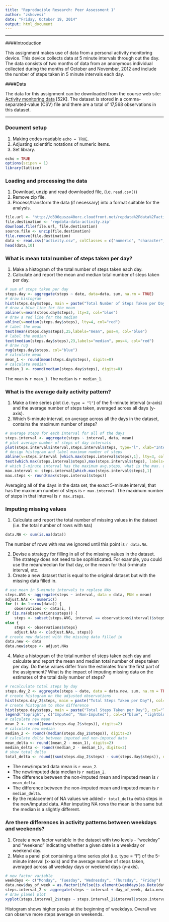 ```yaml
---
title: "Reproducible Research: Peer Assessment 1"
author: "zskovesi"
date: "Friday, October 19, 2014"
output: html_document
---
```

---

####Introduction

This assignment makes use of data from a personal activity monitoring device. This device collects data at 5 minute intervals through out the day. The data consists of two months of data from an anonymous individual collected during the months of October and November, 2012 and include the number of steps taken in 5 minute intervals each day.

####Data

The data for this assignment can be downloaded from the course web site: [Activity monitoring data](https://d396qusza40orc.cloudfront.net/repdata%2Fdata%2Factivity.zip) [52K].
The dataset is stored in a comma-separated-value (CSV) file and there are a total of 17,568 observations in this dataset.

---

### Document setup 

1. Making codes readable `echo = TRUE`.
2. Adjusting scientific notations of numeric items.
3. Set library.

```r
echo = TRUE
options(scipen = 1)
library(lattice)
```

### Loading and processing the data

1. Download, unzip and read downloaded file, (i.e. `read.csv()`)
2. Remove zip file.
3. Process/transform the data (if necessary) into a format suitable for the analysis.

```r
file.url <- 'http://d396qusza40orc.cloudfront.net/repdata%2Fdata%2Factivity.zip'
file.destination <- 'repdata-data-activity.zip'
download.file(file.url, file.destination)
source.file <- unzip(file.destination)
file.remove(file.destination)
data <- read.csv("activity.csv", colClasses = c("numeric", "character", "numeric"))
head(data,10)
```

### What is mean total number of steps taken per day?

1. Make a histogram of the total number of steps taken each day.
2. Calculate and report the mean and median total number of steps taken per day.

```r
# sum of steps taken per day
steps.day <- aggregate(steps ~ date, data=data, sum, na.rm = TRUE)         
# draw histogram
hist(steps.day$steps, main = paste("Total Number of Steps Taken per Day"), col="lightblue", xlab="Number of Steps")         
# draw a blue line for the mean 
abline(v=mean(steps.day$steps), lty=3, col="blue")                        
# draw a red line for the median  
abline(v=median(steps.day$steps), lty=4, col="red")                       
# label the mean  
text(mean(steps.day$steps),25,labels="mean", pos=4, col="blue")           
# label the median  
text(median(steps.day$steps),23,labels="median", pos=4, col="red")         
# draw rug
rug(steps.day$steps, col="blue")                                          
# calculate mean
mean_1 <- round(mean(steps.day$steps), digits=0)                          
# calculate median
median_1 <- round(median(steps.day$steps), digits=0)                        
```

The `mean`  is  `r mean_1`. The  `median`  is `r median_1`.

### What is the average daily activity pattern?

1. Make a time series plot (i.e. `type = "l"`) of the 5-minute interval (x-axis) and the average number of steps taken, averaged across all days (y-axis).
2. Which 5-minute interval, on average across all the days in the dataset, contains the maximum number of steps?

```r
# average steps for each interval for all of the days
steps.interval <- aggregate(steps ~ interval, data, mean)
# plot average number of steps of day intervals
plot(steps.interval$interval,steps.interval$steps, type="l", xlab="Interval", ylab="Number of Steps",main="AVG Number of Steps per Day by Interval")
# design histogram and label maximum number of steps
abline(v=steps.interval [which.max(steps.interval$steps),1], lty=3, col="blue")          
text(which.max(steps.interval$steps),max(steps.interval$steps), labels=paste("max = ",as.character(round(max(steps.interval$steps)))), pos=4, col="blue")                 
# which 5-minute interval has the maximum avg.steps, what is the max. of steps
max.interval <- steps.interval[which.max(steps.interval$steps),1]
max.steps <- round(max(steps.interval$steps))
```

Averaging all of the days in the data set, the exact 5-minute interval, that has the maximum number of steps is `r max.interval`. The maximum number of steps in that interval is `r max.steps`.

### Imputing missing values

1. Calculate and report the total number of missing values in the dataset (i.e. the total number of rows with `NA`s)

```r
data.NA <- sum(is.na(data))
```

The number of rows with `NA`s we ignored until this point is `r data.NA`.

2. Devise a strategy for filling in all of the missing values in the dataset. The strategy does not need to be sophisticated. For example, you could use the mean/median for that day, or 
the mean for that 5-minute interval, etc.
3. Create a new dataset that is equal to the original dataset but with the missing data filled in.

```r
# use mean in 5-minute intervals to replase NAs
steps.AVG <- aggregate(steps ~ interval, data = data, FUN = mean)
adjust.NAs <- numeric() 
for (i in 1:nrow(data)) {
    observations <- data[i, ]  
if (is.na(observations$steps)) {
    steps <- subset(steps.AVG, interval == observations$interval)$steps} 
else {
    steps <- observations$steps}
    adjust.NAs <- c(adjust.NAs, steps)}
# create new dataset with the missing data filled in 
data.new <- data
data.new$steps <- adjust.NAs
```

4. Make a histogram of the total number of steps taken each day and calculate and report the mean and median total number of steps taken per day. Do these values differ from the estimates 
from the first part of the assignment? What is the impact of imputing missing data on the estimates of the total daily number of steps?
 
```r
# recalculate total steps by day
steps.day_2 <- aggregate(steps ~ date, data = data.new, sum, na.rm = TRUE)
# create histogram on the adjusted observations
hist(steps.day_2$steps, main = paste("Total Steps Taken per Day"), col="blue", xlab="Number of Steps")
# create histogram to show difference
hist(steps.day$steps, main = paste("Total Steps Taken per Day"), col="lightblue", xlab="Number of Steps", add=TRUE)
legend("topright", c("Imputed", "Non-Imputed"), col=c("blue", "lightblue"), lwd=3)
# calculate new mean
mean_2 <- round((mean(steps.day_2$steps)), digits=2)
# calculate new median
median_2 <- round((median(steps.day_2$steps)), digits=2)
# calculate delta between imputed and non-imputed data
mean_delta <- round((mean_2 - mean_1), digits=2)
median_delta <- round((median_2 - median_1), digits=2)
# show total delta
total_delta <- round((sum(steps.day_2$steps) - sum(steps.day$steps)), digits=0)
```


* The new/imputed data mean is `r mean_2`.
* The new/imputed data median is `r median_2`.
* The difference between the non-imputed mean and imputed mean is `r mean_delta`.
* The difference between the non-imputed mean and imputed mean is `r median_delta`.
* By the replacement of NA values we added `r total_delta` extra steps in the new/imputed data.
After imputing NA rows the mean is the same but the median is a slightly different.

### Are there differences in activity patterns between weekdays and weekends?

1. Create a new factor variable in the dataset with two levels - "weekday" and "weekend" indicating whether a given date is a weekday or weekend day.
2. Make a panel plot containing a time series plot (i.e. type = "l") of the 5-minute interval (x-axis) and the average number of steps taken, averaged across all weekday days or weekend days (y-axis).

``` r
# new factor variable
weekdays <- c("Monday", "Tuesday", "Wednesday", "Thursday", "Friday")
data.new$day_of_week = as.factor(ifelse(is.element(weekdays(as.Date(data.new$date)),weekdays), "Weekday", "Weekend"))
steps.interval_2 <- aggregate(steps ~ interval + day_of_week, data.new, mean)
# draw planel plot
xyplot(steps.interval_2$steps ~ steps.interval_2$interval|steps.interval_2$day_of_week, main="AVG Steps per Day by Interval",xlab="Interval", ylab="Steps",layout=c(1,2), type="l")
```

Histogram shows higher peaks at the beginning of weekdays. Overall we can observe more steps average on weekends. 